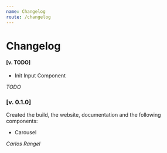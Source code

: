 ```yaml
---
name: Changelog
route: /changelog
---
```


# Changelog

#### [v. TODO]

- Init Input Component

_TODO_

### [v. 0.1.0]

Created the build, the website, documentation and the following components:

- Carousel

_Carlos Rangel_
